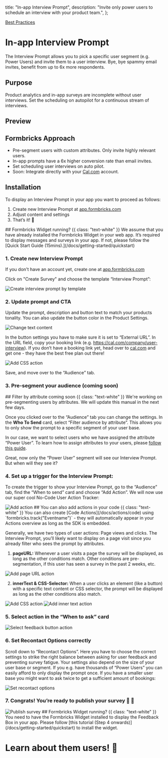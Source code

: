 

  title: "In-app Interview Prompt",
  description: "Invite only power users to schedule an interview with your product team.",
};

[Best Practices]()

# In-app Interview Prompt

The Interview Prompt allows you to pick a specific user segment (e.g. Power Users) and invite them to a user interview. Bye, bye spammy email invites, benefit from up to 6x more respondents.

## Purpose

Product analytics and in-app surveys are incomplete without user interviews. Set the scheduling on autopilot for a continuous stream of interviews.

## Preview

<DemoPreview template="Interview Prompt" />

## Formbricks Approach

- Pre-segment users with custom attributes. Only invite highly relevant users.
- In-app prompts have a 6x higher conversion rate than email invites.
- Set scheduling user interviews on auto pilot.
- Soon: Integrate directly with your [Cal.com](http://Cal.com) account.

## Installation

To display an Interview Prompt in your app you want to proceed as follows:

1. Create new Interview Prompt at [app.formbricks.com](http://app.formbricks.com/)
2. Adjust content and settings
3. That’s it! 🎉

<Note>
  ## Formbricks Widget running? {{ class: "text-white" }}
  We assume that you have already installed the Formbricks Widget in your web app. It’s required to display messages
  and surveys in your app. If not, please follow the [Quick Start Guide (15mins).](/docs/getting-started/quickstart)
</Note>

### 1. Create new Interview Prompt

If you don't have an account yet, create one at [app.formbricks.com](https://app.formbricks.com/auth/signup)

Click on "Create Survey" and choose the template “Interview Prompt”:

<Image src={CreatePrompt} alt="Create interview prompt by template" quality="100" className="rounded-lg" />

### 2. Update prompt and CTA

Update the prompt, description and button text to match your products tonality. You can also update the button color in the Product Settings.

<Image src={ChangeText} alt="Change text content" quality="100" className="rounded-lg" />

In the button settings you have to make sure it is set to “External URL”. In the URL field, copy your booking link (e.g. https://cal.com/company/user-interview). If you don’t have a booking link yet, head over to [cal.com](http://cal.com) and get one - they have the best free plan out there!

<Image src={InterviewExample} alt="Add CSS action" quality="100" className="rounded-lg" />

Save, and move over to the “Audience” tab.

### 3. Pre-segment your audience (coming soon)

<Note>
  ## Filter by attribute coming soon {{ class: "text-white" }}
  We're working on pre-segmenting users by attributes. We will update this manual in the next few days.
</Note>

Once you clicked over to the “Audience” tab you can change the settings. In the **Who To Send** card, select “Filter audience by attribute”. This allows you to only show the prompt to a specific segment of your user base.

In our case, we want to select users who we have assigned the attribute “Power User”. To learn how to assign attributes to your users, please [follow this guide](/docs/attributes/why).

Great, now only the “Power User” segment will see our Interview Prompt. But when will they see it?

### 4. Set up a trigger for the Interview Prompt:

To create the trigger to show your Interview Prompt, go to the “Audience” tab, find the “When to send” card and choose “Add Action”. We will now use our super cool No-Code User Action Tracker:

<Image src={AddAction} alt="Add action" quality="100" className="rounded-lg" />

<Note>
  ## You can also add actions in your code {{ class: "text-white" }}
  You can also create [Code Actions](/docs/actions/code) using `formbricks.track("Eventname")` - they will automatically
  appear in your Actions overview as long as the SDK is embedded.
</Note>

Generally, we have two types of user actions: Page views and clicks. The Interview Prompt, you’ll likely want to display on a page visit since you already filter who sees the prompt by attributes.

1. **pageURL:** Whenever a user visits a page the survey will be displayed, as long as the other conditions match. Other conditions are pre-segmentation, if this user has seen a survey in the past 2 weeks, etc.

<Image src={ActionPageurl} alt="Add page URL action" quality="100" className="rounded-lg" />

2. **innerText & CSS-Selector:** When a user clicks an element (like a button) with a specific text content or CSS selector, the prompt will be displayed as long as the other conditions also match.

<div className="grid grid-cols-2 space-x-2">
  <Image src={ActionCSS} alt="Add CSS action" quality="100" className="rounded-lg" />
  <Image src={ActionInner} alt="Add inner text action" quality="100" className="rounded-lg" />
</div>

### 5. Select action in the “When to ask” card

<Image src={SelectAction} alt="Select feedback button action" quality="100" className="rounded-lg" />

### 6. Set Recontact Options correctly

Scroll down to “Recontact Options”. Here you have to choose the correct settings to strike the right balance between asking for user feedback and preventing survey fatigue. Your settings also depend on the size of your user base or segment. If you e.g. have thousands of “Power Users” you can easily afford to only display the prompt once. If you have a smaller user base you might want to ask twice to get a sufficient amount of bookings:

<Image src={RecontactOptions} alt="Set recontact options" quality="100" className="rounded-lg" />

### 7. Congrats! You’re ready to publish your survey 💃 🤸

<Image src={Publish} alt="Publish survey" quality="100" className="rounded-lg" />

<Note>
  ## Formbricks Widget running? {{ class: "text-white" }}
  You need to have the Formbricks Widget installed to display the Feedback Box in your app. Please follow [this
  tutorial (Step 4 onwards)](/docs/getting-started/quickstart) to install the widget.
</Note>

###

# Learn about them users! 🎉
